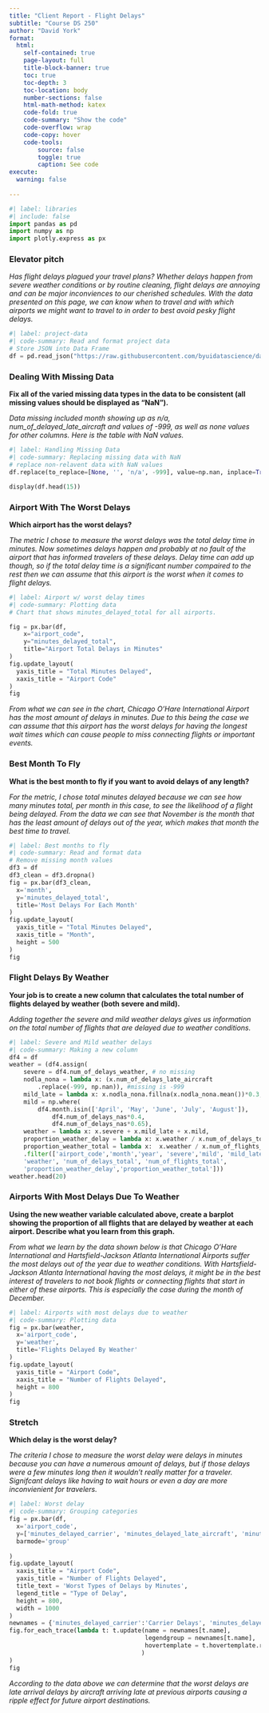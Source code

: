 ```yaml
---
title: "Client Report - Flight Delays"
subtitle: "Course DS 250"
author: "David York"
format:
  html:
    self-contained: true
    page-layout: full
    title-block-banner: true
    toc: true
    toc-depth: 3
    toc-location: body
    number-sections: false
    html-math-method: katex
    code-fold: true
    code-summary: "Show the code"
    code-overflow: wrap
    code-copy: hover
    code-tools:
        source: false
        toggle: true
        caption: See code
execute: 
  warning: false
    
---
```


```python
#| label: libraries
#| include: false
import pandas as pd
import numpy as np
import plotly.express as px
```


### Elevator pitch

_Has flight delays plagued your travel plans? Whether delays happen from severe weather conditions or by routine cleaning, flight delays are annoying and can be major inconviences to our cherished schedules. With the data presented on this page, we can know when to travel and with which airports we might want to travel to in order to best avoid pesky flight delays._

```python
#| label: project-data
#| code-summary: Read and format project data
# Store JSON into Data Frame
df = pd.read_json("https://raw.githubusercontent.com/byuidatascience/data4missing/master/data-raw/flights_missing/flights_missing.json")
```


### Dealing With Missing Data

__Fix all of the varied missing data types in the data to be consistent (all missing values should be displayed as “NaN”).__

_Data missing included month showing up as n/a, num_of_delayed_late_aircraft and values of -999, as well as none values for other columns. Here is the table with NaN values._

```python
#| label: Handling Missing Data
#| code-summary: Replacing missing data with NaN
# replace non-relavent data with NaN values
df.replace(to_replace=[None, '', 'n/a', -999], value=np.nan, inplace=True)

display(df.head(15))
```


### Airport With The Worst Delays

__Which airport has the worst delays?__

_The metric I chose to measure the worst delays was the total delay time in minutes. Now sometimes delays happen and probably at no fault of the airport that has informed travelers of these delays. Delay time can add up though, so if the total delay time is a significant number compaired to the rest then we can assume that this airport is the worst when it comes to flight delays._

```python
#| label: Airport w/ worst delay times
#| code-summary: Plotting data
# Chart that shows minutes_delayed_total for all airports.

fig = px.bar(df,
    x="airport_code",
    y="minutes_delayed_total",
    title="Airport Total Delays in Minutes"
)
fig.update_layout(
  yaxis_title = "Total Minutes Delayed",
  xaxis_title = "Airport Code"
)
fig
```

_From what we can see in the chart, Chicago O'Hare International Airport has the most amount of delays in minutes. Due to this being the case we can assume that this airport has the worst delays for having the longest wait times which can cause people to miss connecting flights or important events._

### Best Month To Fly

__What is the best month to fly if you want to avoid delays of any length?__

_For the metric, I chose total minutes delayed because we can see how many minutes total, per month in this case, to see the likelihood of a flight being delayed. From the data we can see that November is the month that has the least amount of delays out of the year, which makes that month the best time to travel._

```python
#| label: Best months to fly
#| code-summary: Read and format data
# Remove missing month values
df3 = df
df3_clean = df3.dropna()
fig = px.bar(df3_clean,
  x='month',
  y='minutes_delayed_total',
  title='Most Delays For Each Month'
)
fig.update_layout(
  yaxis_title = "Total Minutes Delayed",
  xaxis_title = "Month",
  height = 500
)
fig
```


### Flight Delays By Weather

__Your job is to create a new column that calculates the total number of flights delayed by weather (both severe and mild).__

_Adding together the severe and mild weather delays gives us information on the total number of flights that are delayed due to weather conditions._

```python
#| label: Severe and Mild weather delays
#| code-summary: Making a new column
df4 = df
weather = (df4.assign(
    severe = df4.num_of_delays_weather, # no missing
    nodla_nona = lambda x: (x.num_of_delays_late_aircraft
        .replace(-999, np.nan)), #missing is -999
    mild_late = lambda x: x.nodla_nona.fillna(x.nodla_nona.mean())*0.3,
    mild = np.where(
        df4.month.isin(['April', 'May', 'June', 'July', 'August']),
            df4.num_of_delays_nas*0.4,
            df4.num_of_delays_nas*0.65),
    weather = lambda x: x.severe + x.mild_late + x.mild,
    proportion_weather_delay = lambda x: x.weather / x.num_of_delays_total,
    proportion_weather_total = lambda x:  x.weather / x.num_of_flights_total)
    .filter(['airport_code','month','year', 'severe','mild', 'mild_late',
    'weather', 'num_of_delays_total', 'num_of_flights_total',
    'proportion_weather_delay','proportion_weather_total']))
weather.head(20)
```

### Airports With Most Delays Due To Weather

__Using the new weather variable calculated above, create a barplot showing the proportion of all flights that are delayed by weather at each airport. Describe what you learn from this graph.__

_From what we learn by the data shown below is that Chicago O'Hare International and Hartsfield-Jackson Atlanta International Airports suffer the most delays out of the year due to weather conditions. With Hartsfield-Jackson Atlanta International having the most delays, it might be in the best interest of travelers to not book flights or connecting flights that start in either of these airports. This is especially the case during the month of December._

```python
#| label: Airports with most delays due to weather
#| code-summary: Plotting data
fig = px.bar(weather,
  x='airport_code',
  y='weather',
  title='Flights Delayed By Weather'
)
fig.update_layout(
  yaxis_title = "Airport Code",
  xaxis_title = "Number of Flights Delayed",
  height = 800
)
fig
```

### Stretch

__Which delay is the worst delay?__

_The criteria I chose to measure the worst delay were delays in minutes because you can have a numerous amount of delays, but if those delays were a few minutes long then it wouldn't really matter for a traveler. Signifcant delays like having to wait hours or even a day are more inconvienient for travelers._

```python
#| label: Worst delay
#| code-summary: Grouping categories
fig = px.bar(df,
  x='airport_code',
  y=['minutes_delayed_carrier', 'minutes_delayed_late_aircraft', 'minutes_delayed_nas', 'minutes_delayed_security', 'minutes_delayed_weather'],
  barmode='group'
  
)
fig.update_layout(
  xaxis_title = "Airport Code",
  yaxis_title = "Number of Flights Delayed",
  title_text = 'Worst Types of Delays by Minutes',
  legend_title = "Type of Delay",
  height = 800,
  width = 1000 
)
newnames = {'minutes_delayed_carrier':'Carrier Delays', 'minutes_delayed_late_aircraft': 'Late Arrivals', 'minutes_delayed_nas': 'NAS Delays', 'minutes_delayed_security': 'Security Delays', 'minutes_delayed_weather': 'Weather Delays'}
fig.for_each_trace(lambda t: t.update(name = newnames[t.name],
                                      legendgroup = newnames[t.name],
                                      hovertemplate = t.hovertemplate.replace(t.name, newnames[t.name])
                                     )
)
fig
```

_According to the data above we can determine that the worst delays are late arrival delays by aircraft arriving late at previous airports causing a ripple effect for future airport destinations._
